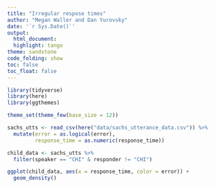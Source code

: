 ```yaml
---
title: "Irregular respose times"
author: "Megan Waller and Dan Yurovsky"
date: '`r Sys.Date()`'
output:
  html_document:
  highlight: tango
theme: sandstone
code_folding: show
toc: false
toc_float: false
---
```

  
```r
library(tidyverse)
library(here)
library(ggthemes)

theme_set(theme_few(base_size = 12))

```

```r
sachs_utts <- read_csv(here("data/sachs_utterance_data.csv")) %>%
  mutate(error = as.logical(error),
         response_time = as.numeric(response_time))

child_data <- sachs_utts %>%
  filter(speaker == "CHI" & responder != "CHI")
```

```r
ggplot(child_data, aes(x = response_time, color = error)) + 
  geom_density()
```
